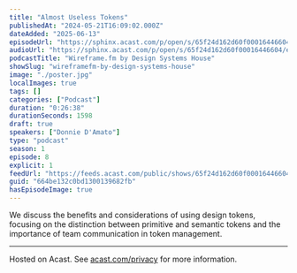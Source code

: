 ```yaml
---
title: "Almost Useless Tokens"
publishedAt: "2024-05-21T16:09:02.000Z"
dateAdded: "2025-06-13"
episodeUrl: "https://sphinx.acast.com/p/open/s/65f24d162d60f00016446604/e/664be132c0bd1300139682fb/media.mp3"
audioUrl: "https://sphinx.acast.com/p/open/s/65f24d162d60f00016446604/e/664be132c0bd1300139682fb/media.mp3"
podcastTitle: "Wireframe.fm by Design Systems House"
showSlug: "wireframefm-by-design-systems-house"
image: "./poster.jpg"
localImages: true
tags: []
categories: ["Podcast"]
duration: "0:26:38"
durationSeconds: 1598
draft: true
speakers: ["Donnie D'Amato"]
type: "podcast"
season: 1
episode: 8
explicit: 1
feedUrl: "https://feeds.acast.com/public/shows/65f24d162d60f00016446604"
guid: "664be132c0bd1300139682fb"
hasEpisodeImage: true
---
```

We discuss the benefits and considerations of using design tokens, focusing on the distinction between primitive and semantic tokens and the importance of team communication in token management.  

---

Hosted on Acast. See [acast.com/privacy](https://acast.com/privacy) for more information.
